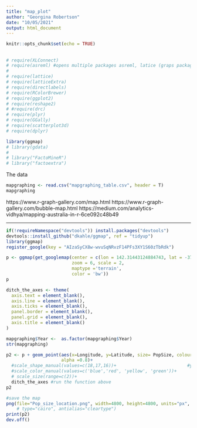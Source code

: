 ```yaml
---
title: "map_plot"
author: "Georgina Robertson"
date: "10/05/2021"
output: html_document
---
```


```r
knitr::opts_chunk$set(echo = TRUE)
```

## 

```r
# require(XLConnect)
# require(asreml) #opens multiple packages asreml, latice (graps package)
# 
# require(lattice)
# require(latticeExtra)
# require(directlabels)
# require(RColorBrewer)
# require(ggplot2)
# require(reshape2)
# #require(drc)
# require(plyr)
# require(GGally)
# require(scatterplot3d)
# require(dplyr)

library(ggmap)
# library(gdata)
# 
# library("FactoMineR")
# library("factoextra")
```

The data
```r
mapgraphing <- read.csv("mapgraphing_table.csv", header = T)
mapgraphing
```

https://www.r-graph-gallery.com/map.html
https://www.r-graph-gallery.com/bubble-map.html
https://medium.com/analytics-vidhya/mapping-australia-in-r-6ce092c48b49


_______________________________________________________________________________

```r
if(!requireNamespace("devtools")) install.packages("devtools")
devtools::install_github("dkahle/ggmap", ref = "tidyup")
library(ggmap)
register_google(key = "AIzaSyCX8w-wvuSqNRvzF14PFs3XY1S60zTbRdk") 
```
```r
p <- ggmap(get_googlemap(center = c(lon = 142.31443124884743, lat = -37.55279466696095), #Mortlake, Vic
                         zoom = 6, scale = 2,
                         maptype ='terrain',
                         color = 'bw'))
p

```
```r
ditch_the_axes <- theme(
  axis.text = element_blank(),
  axis.line = element_blank(),
  axis.ticks = element_blank(),
  panel.border = element_blank(),
  panel.grid = element_blank(),
  axis.title = element_blank()
)
```

```r
mapgraphing$Year <-  as.factor(mapgraphing$Year)
str(mapgraphing)
```



```r
p2 <- p + geom_point(aes(x=Longitude, y=Latitude, size= PopSize, colour = Year),data=mapgraphing,
                     alpha =0.8)+
  #scale_shape_manual(values=c(18,17,16))+                           #you can set shapes and colour scales etc using these functions
  #scale_color_manual(values=c('blue','red', 'yellow', 'green'))+
  # scale_size(range=c(2))+
  ditch_the_axes #run the function above
p2
```
```r
#save the map
png(file="Pop_size_location.png", width=4800, height=4800, units="px", res=600, pointsize=10)
    # type="cairo", antialias="cleartype")
print(p2)
dev.off()
```

